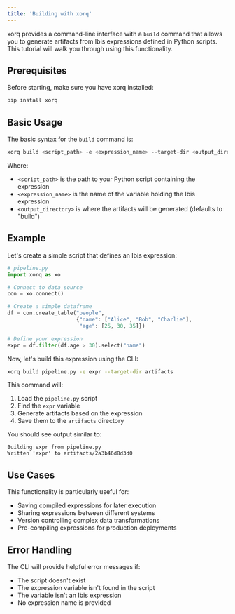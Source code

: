 ```yaml
---
title: 'Building with xorq'
---
```


xorq provides a command-line interface with a `build` command that allows you to generate artifacts from Ibis expressions defined in Python scripts. This tutorial will walk you through using this functionality.

## Prerequisites

Before starting, make sure you have xorq installed:

```bash
pip install xorq
```

## Basic Usage

The basic syntax for the `build` command is:

```bash
xorq build <script_path> -e <expression_name> --target-dir <output_directory>
```

Where:
- `<script_path>` is the path to your Python script containing the expression
- `<expression_name>` is the name of the variable holding the Ibis expression
- `<output_directory>` is where the artifacts will be generated (defaults to "build")

## Example

Let's create a simple script that defines an Ibis expression:

```python
# pipeline.py
import xorq as xo

# Connect to data source
con = xo.connect()

# Create a simple dataframe
df = con.create_table("people",
                      {"name": ["Alice", "Bob", "Charlie"],
                       "age": [25, 30, 35]})

# Define your expression
expr = df.filter(df.age > 30).select("name")
```

Now, let's build this expression using the CLI:

```bash
xorq build pipeline.py -e expr --target-dir artifacts
```

This command will:
1. Load the `pipeline.py` script
2. Find the `expr` variable
3. Generate artifacts based on the expression
4. Save them to the `artifacts` directory

You should see output similar to:
```
Building expr from pipeline.py
Written 'expr' to artifacts/2a3b46d8d3d0
```

## Use Cases

This functionality is particularly useful for:

- Saving compiled expressions for later execution
- Sharing expressions between different systems
- Version controlling complex data transformations
- Pre-compiling expressions for production deployments

## Error Handling

The CLI will provide helpful error messages if:

- The script doesn't exist
- The expression variable isn't found in the script
- The variable isn't an Ibis expression
- No expression name is provided
